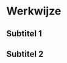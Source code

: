 # Werkwijze

<!--
Gedetailleerde omschrijving van alle stappen die doorlopen moeten worden om het protocol uit te voeren.
Deze stappen staan schematisch weergegeven in het processchema.
Subtitels gebruiken om elke stap te omschrijven.
-->

## Subtitel 1

## Subtitel 2

